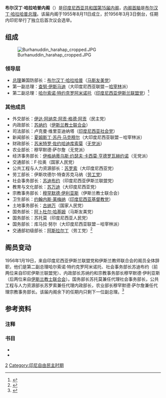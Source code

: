 '''布尔汉丁·哈拉哈普内阁'''（{{lang-id|'''Kabinet Ali Sastroamidjojo Pertama'''}}）是[[印度尼西亚共和国|印度尼西亚共和国]][[印度尼西亚内阁列表|第15届内阁]]，[[政府首脑|内阁首脑]]是[[布尔汉丁·哈拉哈普|布尔汉丁·哈拉哈普]][[印度尼西亚总理列表|总理]]。该届内阁于1955年8月11日成立，於1956年3月3日倒台，任期内印尼举行了独立后首次议会选举。

==组成==
[[File:Burhanuddin_harahap_cropped.JPG|thumb]]
===领导层===
*[[印度尼西亚总理列表|总理]]兼国防部长：[[布尔汉丁·哈拉哈普|布尔汉丁·哈拉哈普]]（[[马斯友美党|马斯友美党]]）
*第一副总理：[[查努·伊斯马迪|查努·伊斯马迪]]（大印度尼西亚联盟－[[哈宰林|哈宰林]]派）
*第二副总理：[[哈尔索诺·特约克罗阿米诺托|哈尔索诺·特约克罗阿米诺托]]（[[印度尼西亚伊斯兰联盟党|印度尼西亚伊斯兰联盟党]]）<ref name="Feith1">{{Harnvb|Feith|2007|p=418-419}}</ref>

===其他成员===
*外交部长：[[伊达·阿纳克·阿贡·格德·阿贡|伊达·阿纳克·阿贡·格德·阿贡]]（民主党）
*内政部长：[[苏纳约|苏纳约]]（[[伊斯兰教士联合会|伊斯兰教士联合会]]）
*司法部长：卢克曼·维里亚迪纳塔（[[印度尼西亚社会党|印度尼西亚社会党]]）
*新闻部长：[[夏姆斯丁·苏丹·马克穆尔|夏姆斯丁·苏丹·马克穆尔]]（大印度尼西亚联盟－哈宰林派）
*财政部长：[[苏米特罗·佐约哈迪库索莫|苏米特罗·佐约哈迪库索莫]]（[[无党派|无党派]]）
*农业部长：穆罕默德·萨尔詹（无党派）
*经济事务部长：[[伊格纳蒂乌斯·约瑟夫·卡西莫·亨德罗瓦赫约诺|伊格纳蒂乌斯·约瑟夫·卡西莫·亨德罗瓦赫约诺]]（无党派）
*交通部长：F·拉奥（国家人民党）
*公共工程与人力资源部长：[[苏罗索|苏罗索]]（大印度尼西亚党）
*劳工部长：伊斯坎德尔·特查苏克马纳（[[劳工党_(印尼)|劳工党]]）
*社会事务部长：[[苏迪布约|苏迪布约]]（印度尼西亚伊斯兰联盟党）
*教育与文化部长：[[苏万迪|苏万迪]]（大印度尼西亚党）
*宗教事务部长：[[穆罕默德·伊利亚斯|穆罕默德·伊利亚斯]]（伊斯兰教士联合会）
*卫生部长：[[约翰内斯·莱梅纳|约翰内斯·莱梅纳]]（[[印度尼西亚基督教党|印度尼西亚基督教党]]）
*土地事务部长：[[古纳万|古纳万]]（国家人民党）
*国务部长：[[阿卜杜尔·哈基姆|阿卜杜尔·哈基姆]]（马斯友美党）
*国务部长：苏托莫（印度尼西亚人民党）
*国务部长：库马拉·努尔（大印度尼西亚联盟－哈宰林派）
*交通部初级部长：[[阿斯拉尔丁|阿斯拉尔丁]]（劳工党）<ref name="Feith2">{{Harnvb|Feith|2007|p=419}}</ref>

==阁员变动==
1956年1月19日，来自印度尼西亚伊斯兰联盟党和伊斯兰教师联合会的阁员全体辞职，他们是第二副总理哈尔索诺·特约克罗阿米诺托、社会事务部长苏迪布约（前两位来自印尼伊斯兰联盟党）、内政部长苏纳约和宗教事务部长穆罕默德·伊利亚斯（后两位来自[[伊斯兰教士联合会|伊斯兰教士联合会]]）。国务部长苏托莫兼任代理社会事务部长，公共工程与人力资源部长苏罗索兼任代理内政部长，农业部长穆罕默德·萨尔詹兼任代理宗教事务部长。该届内阁余下的任期内只剩下一位副总理。<ref name="Feith3">{{Harnvb|Feith|2007|p=418}}</ref>

==参考资料==
===注释===
{{reflist}}

===书目===
* {{Citation | first = Herbert | last = Feith | title = ''The Decline of Constitutional Democracy in Indonesia'' | publisher = Equinox Publishing (Asia) Pte Ltd | place = Jakarta | year = 2007 | language = En | pages = 413–461 | isbn = 979-3780-45-2 | postscript = .}}
* {{Citation | first = P. N. H. | last = Simanjuntak | title = ''Kabinet-Kabinet Republik Indonesia: Dari Awal Kemerdekaan Sampai Reformasi'' | publisher = Djambatan | place = Jakarta | year = 2003 | language = Id | pages = 148–160 | isbn = 979-428-499-8 | postscript = .}}

[[Category:印尼内阁|2]]
[[Category:印尼自由民主时期|Category:印尼自由民主时期]]